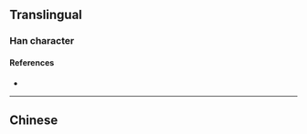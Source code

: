 {{character info}}
==Translingual==

===Han character===
{{Han char|rn=85|rad=水|as=08|sn=11|four=|canj=ETTN|ids=⿰氵𠛼}}

====References====
* {{Han ref|kx=0633.371|dkj=17743|hdz=31660.041|uh=6E06|ud=28166}}

----

==Chinese==
{{zh-see|淵|a}}
